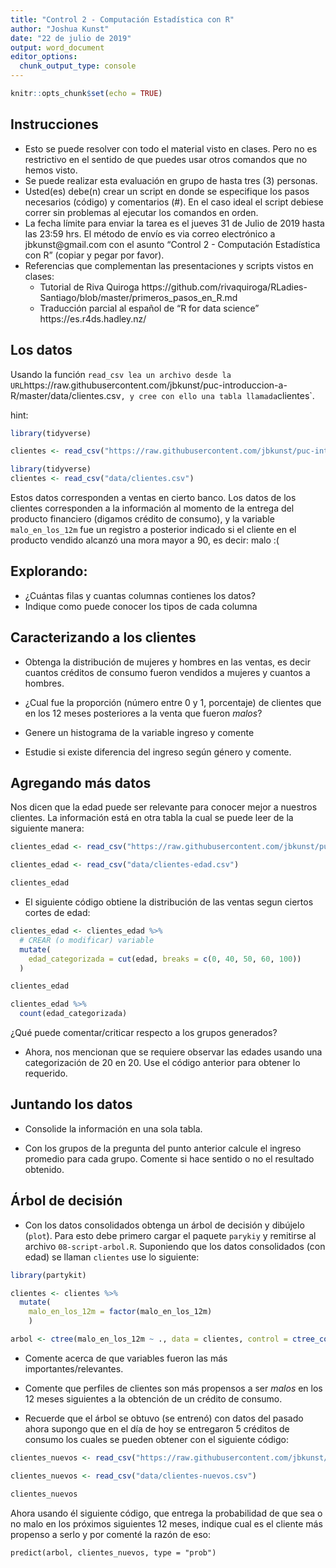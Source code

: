 ```yaml
---
title: "Control 2 - Computación Estadística con R"
author: "Joshua Kunst"
date: "22 de julio de 2019"
output: word_document
editor_options: 
  chunk_output_type: console
---
```


```r
knitr::opts_chunk$set(echo = TRUE)
```

## Instrucciones

- Esto se puede resolver con todo el material visto en clases. Pero no es restrictivo en el sentido
de que puedes usar otros comandos que no hemos visto. 
- Se puede realizar esta evaluación en grupo de hasta tres (3) personas.
- Usted(es) debe(n) crear un script en donde se especifique los pasos necesarios (código) y comentarios (#).
En el caso ideal el script debiese correr  sin problemas al ejecutar los comandos en orden.
- La fecha límite para enviar la tarea es el jueves 31 de Julio de 2019 hasta las 23:59 hrs. El método
de envío es via correo electrónico a jbkunst@gmail.com con el asunto "Control 2 - Computación Estadística con R" (copiar y pegar
por favor).
- Referencias que complementan las presentaciones y scripts vistos en clases: 
  - Tutorial de Riva Quiroga https://github.com/rivaquiroga/RLadies-Santiago/blob/master/primeros_pasos_en_R.md 
  - Traducción parcial al español de "R for data science" https://es.r4ds.hadley.nz/
  
## Los datos

Usando la función `read_csv lea un archivo desde la URL `https://raw.githubusercontent.com/jbkunst/puc-introduccion-a-R/master/data/clientes.csv`, y cree con ello una tabla llamada `clientes`.

hint:

```r
library(tidyverse)

clientes <- read_csv("https://raw.githubusercontent.com/jbkunst/puc-introduccion-a-R/master/data/clientes.csv")
```

```r
library(tidyverse)
clientes <- read_csv("data/clientes.csv")
```


Estos datos corresponden a ventas en cierto banco. Los datos de los clientes 
corresponden a la información al momento de la entrega del producto financiero (digamos crédito de consumo), 
y la variable `malo_en_los_12m` fue un registro a posterior indicado si el cliente en el producto vendido 
alcanzó una mora mayor a 90, es decir: malo :( 

## Explorando:

- ¿Cuántas filas y cuantas columnas contienes los datos?
- Indique como puede conocer los tipos de cada columna

## Caracterizando a los clientes

- Obtenga la distribución de mujeres y hombres en las ventas, es decir cuantos créditos de consumo
fueron vendidos a mujeres y cuantos a hombres.

- ¿Cual fue la proporción (número entre 0 y 1, porcentaje) de clientes que en los 12 meses posteriores
a la venta que fueron _malos_?

- Genere un histograma de la variable ingreso y comente

- Estudie si existe diferencia del ingreso según género y comente.

## Agregando más datos

Nos dicen que la edad puede ser relevante para conocer mejor a nuestros clientes. La información
está en otra tabla la cual se puede leer de la siguiente manera:

```r
clientes_edad <- read_csv("https://raw.githubusercontent.com/jbkunst/puc-introduccion-a-R/master/data/clientes-edad.csv")
```

```r
clientes_edad <- read_csv("data/clientes-edad.csv")
```

```r
clientes_edad
```

- El siguiente código obtiene la distribución de las ventas segun ciertos cortes de edad:


```r
clientes_edad <- clientes_edad %>% 
  # CREAR (o modificar) variable
  mutate(
    edad_categorizada = cut(edad, breaks = c(0, 40, 50, 60, 100))
  )

clientes_edad

clientes_edad %>% 
  count(edad_categorizada)
```

¿Qué puede comentar/criticar respecto a los grupos generados?

- Ahora, nos mencionan que se requiere observar las edades usando una categorización de 20 en 20. 
Use el código anterior para obtener lo requerido.


## Juntando los datos

- Consolide la información en una sola tabla.

- Con los grupos de la pregunta del punto anterior calcule el ingreso promedio para cada grupo. Comente
si hace sentido o no el resultado obtenido.


## Árbol de decisión

- Con los datos consolidados obtenga un árbol de decisión y dibújelo (`plot`). Para esto debe primero
cargar el paquete `parykiy` y remitirse al archivo `08-script-arbol.R`. Suponiendo
que los datos consolidados (con edad) se llaman `clientes` use lo siguiente:

```r
library(partykit)

clientes <- clientes %>% 
  mutate(
    malo_en_los_12m = factor(malo_en_los_12m)
    )

arbol <- ctree(malo_en_los_12m ~ ., data = clientes, control = ctree_control(maxdepth = 4))
```

- Comente acerca de que variables fueron las más importantes/relevantes.

- Comente que perfiles de clientes son más propensos a ser _malos_ en los 12 meses siguientes a
la obtención de un crédito de consumo.

- Recuerde que el árbol se obtuvo (se entrenó) con datos del pasado ahora supongo que en el día 
de hoy se entregaron 5 créditos de consumo los cuales se pueden obtener con el siguiente código:

```r
clientes_nuevos <- read_csv("https://raw.githubusercontent.com/jbkunst/puc-introduccion-a-R/master/data/clientes-nuevos.csv")
```



```r
clientes_nuevos <- read_csv("data/clientes-nuevos.csv")
```

```r
clientes_nuevos
```

Ahora usando él siguiente código, que entrega la probabilidad de que sea o no malo en los próximos siguientes
12 meses, indique cual es el cliente más propenso a serlo y por comenté la razón de eso: 

```
predict(arbol, clientes_nuevos, type = "prob")
```





